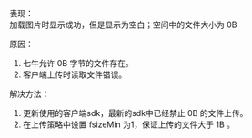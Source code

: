 表现：&nbsp;  
加载图片时显示成功，但是显示为空白；空间中的文件大小为 0B

原因：&nbsp;  
1. 七牛允许 0B 字节的文件存在。&nbsp;  
2. 客户端上传时读取文件错误。

解决方法：&nbsp;  
1. 更新使用的客户端sdk，最新的sdk中已经禁止 0B 的文件上传。&nbsp;  
2. 在上传策略中设置 fsizeMin 为1，保证上传的文件大于 1B 。

